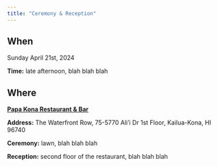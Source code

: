 ```yaml
---
title: "Ceremony & Reception"
---
```


## When

Sunday April 21st, 2024

**Time:** late afternoon, blah blah blah

## Where

[**Papa Kona Restaurant & Bar**](https://maps.app.goo.gl/677HX182K87oJH5TA){target="\_blank"}

**Address:** The Waterfront Row, 75-5770 Ali'i Dr 1st Floor, Kailua-Kona, HI 96740

**Ceremony:** lawn, blah blah blah

**Reception:** second floor of the restaurant, blah blah blah
